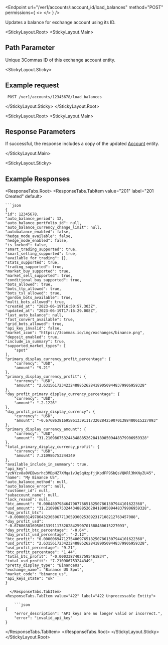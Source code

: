 
<Endpoint
  url="/ver1/accounts/:account_id/load_balances"
  method="POST"
  permissions={
    <>
      <Permission title="Permission" description="ACCOUNTS_WRITE" />
      <Permission title="Security" description="SIGNED" />
    </>
  }
/>

Updates a balance for exchange account using its ID.

<StickyLayout.Root>
<StickyLayout.Main>
## Path Parameter
<ApiParam name='account_id' type='integer' id="account_id" required>
    Unique 3Commas ID of this exchange account entity.
</ApiParam>
</StickyLayout.Main>

<StickyLayout.Sticky>

## Example request

```
 POST /ver1/accounts/12345678/load_balances
```
</StickyLayout.Sticky>
</StickyLayout.Root>

<StickyLayout.Root>
<StickyLayout.Main>

## Response Parameters

If successful, the response includes a copy of the updated [Account](0.%20Account%20entity.mdx) entity.

</StickyLayout.Main>

<StickyLayout.Sticky>
## Example Responses

<ResponseTabs.Root>
<ResponseTabs.TabItem value="201" label="201 Created" default>

    ```json
    {
    "id": 12345678,
    "auto_balance_period": 12,
    "auto_balance_portfolio_id": null,
    "auto_balance_currency_change_limit": null,
    "autobalance_enabled": false,
    "hedge_mode_available": false,
    "hedge_mode_enabled": false,
    "is_locked": false,
    "smart_trading_supported": true,
    "smart_selling_supported": true,
    "available_for_trading": {},
    "stats_supported": true,
    "trading_supported": true,
    "market_buy_supported": true,
    "market_sell_supported": true,
    "conditional_buy_supported": true,
    "bots_allowed": true,
    "bots_ttp_allowed": true,
    "bots_tsl_allowed": true,
    "gordon_bots_available": true,
    "multi_bots_allowed": true,
    "created_at": "2023-06-19T16:50:57.303Z",
    "updated_at": "2023-06-19T17:16:29.008Z",
    "last_auto_balance": null,
    "fast_convert_available": true,
    "grid_bots_allowed": true,
    "api_key_invalid": false,
    "market_icon": "https://3commas.io/img/exchanges/binance.png",
    "deposit_enabled": true,
    "include_in_summary": true,
    "supported_market_types": [
        "spot"
    ],
    "primary_display_currency_profit_percentage": {
        "currency": "USD",
        "amount": "9.21"
    },
    "primary_display_currency_profit": {
        "currency": "USD",
        "amount": "2.631561723423248885262841890509448379906959328"
    },
    "day_profit_primary_display_currency_percentage": {
        "currency": "USD",
        "amount": "-2.1226"
    },
    "day_profit_primary_display_currency": {
        "currency": "USD",
        "amount": "-0.6768638169586133911173202842590701388480615227093"
    },
    "primary_display_currency_amount": {
        "currency": "USD",
        "amount": "31.210986753244348885262841890509448379906959328"
    },
    "total_primary_display_currency_profit": {
        "currency": "USD",
        "amount": 7.210986753244349
    },
    "available_include_in_summary": true,
    "api_key": "yzNYzv8a0VEBwsrhc3MDpHZ7XMqa1vJqSqHzpfjjKpdFF9SbQsVQKRl3hKNyZU45",
    "name": "My Binance US",
    "auto_balance_method": null,
    "auto_balance_error": null,
    "customer_id": null,
    "subaccount_name": null,
    "lock_reason": null,
    "btc_amount": "0.00048979846479077665182507861307944101622368",
    "usd_amount": "31.210986753244348885262841890509448379906959328",
    "day_profit_btc": "-0.000003149786432365067713059300253892317108212763457088",
    "day_profit_usd": "-0.6768638169586133911173202842590701388480615227093",
    "day_profit_btc_percentage": "-0.64",
    "day_profit_usd_percentage": "-2.12",
    "btc_profit": "0.00000694712754069765182507861307944101622368",
    "usd_profit": "2.631561723423248885262841890509448379906959328",
    "usd_profit_percentage": "9.21",
    "btc_profit_percentage": "1.44",
    "total_btc_profit": "-0.00033874027595461834",
    "total_usd_profit": "7.210986753244349",
    "pretty_display_type": "BinanceUs",
    "exchange_name": "Binance US Spot",
    "market_code": "binance_us",
    "api_keys_state": "ok"
    }
```
  </ResponseTabs.TabItem>
<ResponseTabs.TabItem value="422" label="422 Unprocessable Entity">

    ```json
{
    "error_description": "API keys are no longer valid or incorrect.",
    "error": "invalid_api_key"
}
```
  </ResponseTabs.TabItem>
   </ResponseTabs.Root>
    </StickyLayout.Sticky>
</StickyLayout.Root>